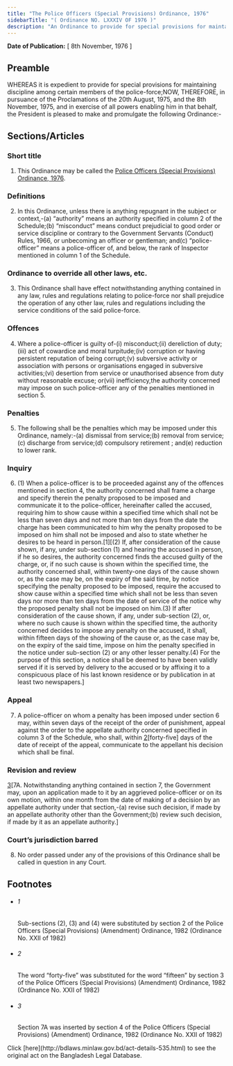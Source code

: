 ```yaml
---
title: "The Police Officers (Special Provisions) Ordinance, 1976"
sidebarTitle: "( Ordinance NO. LXXXIV OF 1976 )"
description: "An Ordinance to provide for special provisions for maintaining discipline among certain members of the police-force."
---
```


**Date of Publication:** [ 8th November, 1976 ]

## Preamble

WHEREAS it is expedient to provide for special provisions for maintaining discipline among certain members of the police-force;NOW, THEREFORE, in pursuance of the Proclamations of the 20th August, 1975, and the 8th November, 1975, and in exercise of all powers enabling him in that behalf, the President is pleased to make and promulgate the following Ordinance:-

## Sections/Articles

### Short title

1. This Ordinance may be called the [Police Officers (Special Provisions) Ordinance, 1976](/laws/act-535 "Police Officers (Special Provisions) Ordinance, 1976").

### Definitions

2. In this Ordinance, unless there is anything repugnant in the subject or context,-(a) “authority” means an authority specified in column 2 of the Schedule;(b) “misconduct” means conduct prejudicial to good order or service discipline or contrary to the Government Servants (Conduct) Rules, 1966, or unbecoming an officer or gentleman; and(c) “police-officer” means a police-officer of, and below, the rank of Inspector mentioned in column 1 of the Schedule.

### Ordinance to override all other laws, etc.

3. This Ordinance shall have effect notwithstanding anything contained in any law, rules and regulations relating to police-force nor shall prejudice the operation of any other law, rules and regulations including the service conditions of the said police-force.

### Offences

4. Where a police-officer is guilty of-(i) misconduct;(ii) dereliction of duty;(iii) act of cowardice and moral turpitude;(iv) corruption or having persistent reputation of being corrupt;(v) subversive activity or association with persons or organisations engaged in subversive activities;(vi) desertion from service or unauthorised absence from duty without reasonable excuse; or(vii) inefficiency,the authority concerned may impose on such police-officer any of the penalties mentioned in section 5.

### Penalties

5. The following shall be the penalties which may be imposed under this Ordinance, namely:-(a) dismissal from service;(b) removal from service;(c) discharge from service;(d) compulsory retirement ; and(e) reduction to lower rank.

### Inquiry

6. (1) When a police-officer is to be proceeded against any of the offences mentioned in section 4, the authority concerned shall frame a charge and specify therein the penalty proposed to be imposed and communicate it to the police-officer, hereinafter called the accused, requiring him to show cause within a specified time which shall not be less than seven days and not more than ten days from the date the charge has been communicated to him why the penalty proposed to be imposed on him shall not be imposed and also to state whether he desires to be heard in person.[1][(2) If, after consideration of the cause shown, if any, under sub-section (1) and hearing the accused in person, if he so desires, the authority concerned finds the accused guilty of the charge, or, if no such cause is shown within the specified time, the authority concerned shall, within twenty-one days of the cause shown or, as the case may be, on the expiry of the said time, by notice specifying the penalty proposed to be imposed, require the accused to show cause within a specified time which shall not be less than seven days nor more than ten days from the date of service of the notice why the proposed penalty shall not be imposed on him.(3) If after consideration of the cause shown, if any, under sub-section (2), or, where no such cause is shown within the specified time, the authority concerned decides to impose any penalty on the accused, it shall, within fifteen days of the showing of the cause or, as the case may be, on the expiry of the said time, impose on him the penalty specified in the notice under sub-section (2) or any other lesser penalty.(4) For the purpose of this section, a notice shall be deemed to have been validly served if it is served by delivery to the accused or by affixing it to a conspicuous place of his last known residence or by publication in at least two newspapers.]

### Appeal

7. A police-officer on whom a penalty has been imposed under section 6 may, within seven days of the receipt of the order of punishment, appeal against the order to the appellate authority concerned specified in column 3 of the Schedule, who shall, within [2](1)[forty-five] days of the date of receipt of the appeal, communicate to the appellant his decision which shall be final.

### Revision and review

[3](1)[7A. Notwithstanding anything contained in section 7, the Government may, upon an application made to it by an aggrieved police-officer or on its own motion, within one month from the date of making of a decision by an appellate authority under that section,-(a) revise such decision, if made by an appellate authority other than the Government;(b) review such decision, if made by it as an appellate authority.]

### Court’s jurisdiction barred

8. No order passed under any of the provisions of this Ordinance shall be called in question in any Court.

## Footnotes

- ###### 1

  Sub-sections (2), (3) and (4) were substituted by section 2 of the Police Officers (Special Provisions) (Amendment) Ordinance, 1982 (Ordinance No. XXII of 1982)

- ###### 2

  The word “forty-five” was substituted for the word “fifteen” by section 3 of the Police Officers (Special Provisions) (Amendment) Ordinance, 1982 (Ordinance No. XXII of 1982)

- ###### 3

  Section 7A was inserted by section 4 of the Police Officers (Special Provisions) (Amendment) Ordinance, 1982 (Ordinance No. XXII of 1982)

<Note>
  Click [here](http://bdlaws.minlaw.gov.bd/act-details-535.html) to see the original act on the Bangladesh Legal Database.
</Note>
